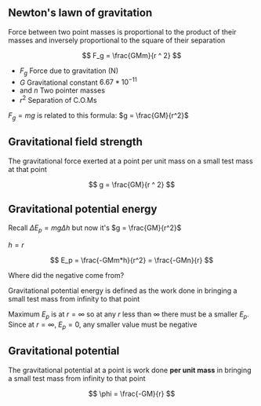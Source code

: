 
## Newton's lawn of gravitation

Force between two point masses is proportional to the product of their masses and inversely proportional to the square of their separation

$$
F_g = \frac{GMm}{r ^ 2}
$$

- $F_g$ Force due to gravitation (N)
- $G$ Gravitational constant $6.67*10^{-11}$
- $\text{ and } n$ Two pointer masses
- $r^2$ Separation of C.O.Ms

$F_g = mg$ is related to this formula: $g = \frac{GM}{r^2}$

## Gravitational field strength

The gravitational force exerted at a point per unit mass on a small test mass at that point

$$
g = \frac{GM}{r ^ 2}
$$

## Gravitational potential energy

Recall $\Delta{E_p} = mg\Delta{h}$ but now it's $g = \frac{GM}{r^2}$

$h = r$

$$
E_p = \frac{-GMm*h}{r^2} = \frac{-GMn}{r}
$$

Where did the negative come from?

Gravitational potential energy is defined as the work done in bringing a small test mass from infinity to that point


Maximum $E_p$ is at $r = \infty$ so at any $r$ less than $\infty$ there must be a smaller $E_p$. Since at $r = \infty$, $E_p = 0$, any smaller value must be negative

## Gravitational potential

The gravitational potential at a point is work done **per unit mass** in bringing a small test mass from infinity to that point


$$
\phi = \frac{-GM}{r}
$$


